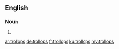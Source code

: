 ==English==

===Noun===
{{head|en}}

# {{plural of|trollop}}

[[ar:trollops]]
[[de:trollops]]
[[fr:trollops]]
[[ku:trollops]]
[[my:trollops]]